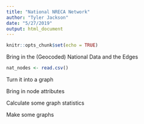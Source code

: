 ```yaml
---
title: "National NRECA Network"
author: "Tyler Jackson"
date: "5/27/2019"
output: html_document
---
```


```r
knitr::opts_chunk$set(echo = TRUE)
```


Bring in the (Geocoded) National Data and the Edges
```r
nat_nodes <- read.csv()
```

Turn it into a graph

Bring in node attributes

Calculate some graph statistics

Make some graphs
